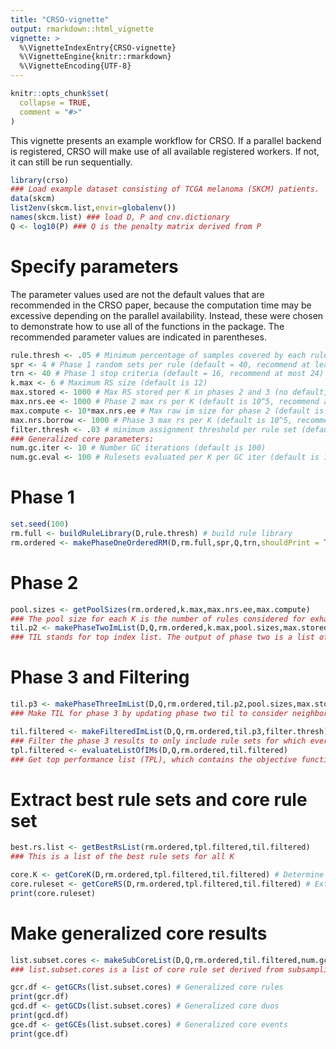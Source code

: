 ```yaml
---
title: "CRSO-vignette"
output: rmarkdown::html_vignette
vignette: >
  %\VignetteIndexEntry{CRSO-vignette}
  %\VignetteEngine{knitr::rmarkdown}
  %\VignetteEncoding{UTF-8}
---
```


```r
knitr::opts_chunk$set(
  collapse = TRUE,
  comment = "#>"
)
```

This vignette presents an example workflow for CRSO. If a parallel backend is registered, CRSO will make use of all available registered workers. If not, it can still be run sequentially.
```r
library(crso)
### Load example dataset consisting of TCGA melanoma (SKCM) patients.
data(skcm)
list2env(skcm.list,envir=globalenv())
names(skcm.list) ### load D, P and cnv.dictionary
Q <- log10(P) ### Q is the penalty matrix derived from P
```

# Specify parameters
The parameter values used are not the default values that are recommended in the CRSO paper, because the computation time may be excessive depending on the parallel availability. Instead, these were chosen to demonstrate how to use all of the functions in the package. The recommended parameter values are indicated in parentheses.
```r
rule.thresh <- .05 # Minimum percentage of samples covered by each rule in the rule library. (Default = .03)
spr <- 4 # Phase 1 random sets per rule (default = 40, recommend at least 40) 
trn <- 40 # Phase 1 stop criteria (default = 16, recommend at most 24)
k.max <- 6 # Maximum RS size (default is 12)
max.stored <- 1000 # Max RS stored per K in phases 2 and 3 (no default, recommend at least 10^4)
max.nrs.ee <- 1000 # Phase 2 max rs per K (default is 10^5, recommend at least 10^5)
max.compute <- 10*max.nrs.ee # Max raw im size for phase 2 (default is 10^6, recommend at least 10*max.nrs.ee)
max.nrs.borrow <- 1000 # Phase 3 max rs per K (default is 10^5, recommend at least 10^5)
filter.thresh <- .03 # minimum assignment threshold per rule set (default is .03)
### Generalized core parameters:
num.gc.iter <- 10 # Number GC iterations (default is 100)
num.gc.eval <- 100 # Rulesets evaluated per K per GC iter (default is 1000)
```

# Phase 1
```r
set.seed(100)
rm.full <- buildRuleLibrary(D,rule.thresh) # build rule library
rm.ordered <- makePhaseOneOrderedRM(D,rm.full,spr,Q,trn,shouldPrint = TRUE) # run phase 1
```

# Phase 2
```r
pool.sizes <- getPoolSizes(rm.ordered,k.max,max.nrs.ee,max.compute) 
### The pool size for each K is the number of rules considered for exhaustive evaluation in phase 2.
til.p2 <- makePhaseTwoImList(D,Q,rm.ordered,k.max,pool.sizes,max.stored,shouldPrint = TRUE) # Run phase 2
### TIL stands for top index list. The output of phase two is a list of top index matrices for each k.  Each index matrix contains the rule sets ordered by performance. For example the best performing rule set of size 3 will be the first row of the K.3 index matrix. For K=1 the index matrix is actually a vector.
```

# Phase 3 and Filtering
```r
til.p3 <- makePhaseThreeImList(D,Q,rm.ordered,til.p2,pool.sizes,max.stored,max.nrs.borrow,shouldPrint = TRUE)
### Make TIL for phase 3 by updating phase two til to consider neighbor rule sets.

til.filtered <- makeFilteredImList(D,Q,rm.ordered,til.p3,filter.thresh)
### Filter the phase 3 results to only include rule sets for which every rule is assigned to a minimum percentage of samples, default is 3%
tpl.filtered <- evaluateListOfIMs(D,Q,rm.ordered,til.filtered) 
### Get top performance list (TPL), which contains the objective function score of all of the rule sets in til.filtered
```

# Extract best rule sets and core rule set
```r
best.rs.list <- getBestRsList(rm.ordered,tpl.filtered,til.filtered)
### This is a list of the best rule sets for all K

core.K <- getCoreK(D,rm.ordered,tpl.filtered,til.filtered) # Determine core K
core.ruleset <- getCoreRS(D,rm.ordered,tpl.filtered,til.filtered) # Extract core rule set
print(core.ruleset)
```

# Make generalized core results
```r
list.subset.cores <- makeSubCoreList(D,Q,rm.ordered,til.filtered,num.gc.iter,num.gc.eval)
### list.subset.cores is a list of core rule set derived from subsampling iterations

gcr.df <- getGCRs(list.subset.cores) # Generalized core rules
print(gcr.df)
gcd.df <- getGCDs(list.subset.cores) # Generalized core duos
print(gcd.df)
gce.df <- getGCEs(list.subset.cores) # Generalized core events
print(gce.df)
```


